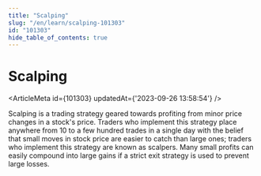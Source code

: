 ```yaml
---
title: "Scalping"
slug: "/en/learn/scalping-101303"
id: "101303"
hide_table_of_contents: true
---
```



# Scalping

<ArticleMeta id={101303} updatedAt={'2023-09-26 13:58:54'} />
<div className='border-solid border-b border-t-0 my-4 border-[var(--ifm-color-gray-300)]' />

Scalping is a trading strategy geared towards profiting from minor price changes in a stock's price. Traders who implement this strategy place anywhere from 10 to a few hundred trades in a single day with the belief that small moves in stock price are easier to catch than large ones; traders who implement this strategy are known as scalpers. Many small profits can easily compound into large gains if a strict exit strategy is used to prevent large losses.
